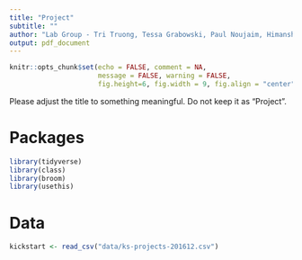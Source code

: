 ```yaml
---
title: "Project"
subtitle: ""
author: "Lab Group - Tri Truong, Tessa Grabowski, Paul Noujaim, Himanshu Jain"
output: pdf_document
---
```


```r
knitr::opts_chunk$set(echo = FALSE, comment = NA, 
                      message = FALSE, warning = FALSE,
                      fig.height=6, fig.width = 9, fig.align = "center")
```

Please adjust the title to something meaningful. Do not keep it as "Project".

# Packages

```r
library(tidyverse)
library(class)
library(broom)
library(usethis)
```

# Data

```r
kickstart <- read_csv("data/ks-projects-201612.csv")
```

```r

```



